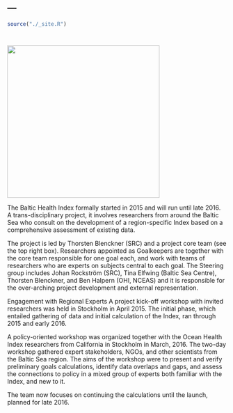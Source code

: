 ---
---

```r
source("./_site.R")
```

<div class="col-sm-6">
![](images/baltic-eye.jpg){width=350 height=350 style="margin-top:27px;"}
</div>

The Baltic Health Index formally started in 2015 and will run until late 2016. A trans-disciplinary project, it involves researchers from around the Baltic Sea who consult on the  development of a region-specific Index based on a comprehensive assessment of existing data.

The project is led by Thorsten Blenckner (SRC) and a project core team (see the top right box). Researchers appointed as Goalkeepers are together with the core team responsible for one goal each, and work with teams of researchers who are experts on subjects central to each goal. The Steering group includes Johan Rockström (SRC), Tina Elfwing (Baltic Sea Centre), Thorsten Blenckner, and Ben Halpern (OHI, NCEAS) and it is responsible for the over-arching project development and external representation.

Engagement with Regional Experts
A project kick-off workshop with invited researchers was held in Stockholm in April 2015. The initial phase, which entailed gathering of data and initial calculation of the Index, ran through 2015 and early 2016.

A policy-oriented workshop was organized together with the Ocean Health Index researchers from California in Stockholm in March, 2016. The two-day workshop gathered expert stakeholders, NGOs, and other scientists from the Baltic Sea region. The aims of the workshop were to present and verify preliminary goals calculations, identify data overlaps and gaps, and assess the connections to policy in a mixed group of experts both familiar with the Index, and new to it.

The team now focuses on continuing the calculations until the launch, planned for late 2016.
